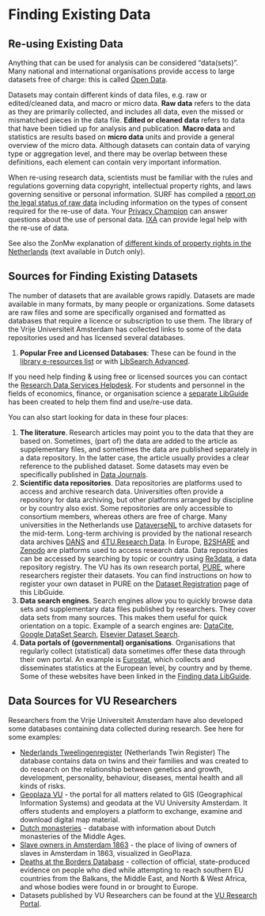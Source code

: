 # Finding Existing Data

## Re-using Existing Data

Anything that can be used for analysis can be considered "data(sets)". Many national and international organisations provide access to large datasets free of charge: this is called [Open Data](https://opendefinition.org/).

Datasets may contain different kinds of data files, e.g. raw or edited/cleaned data, and macro or micro data. **Raw data** refers to the data as they are primarily collected, and includes all data, even the missed or mismatched pieces in the data file. **Edited or cleaned data** refers to data that have been tidied up for analysis and publication. **Macro data** and statistics are results based on **micro data** units and provide a general overview of the micro data. Although datasets can contain data of varying type or aggregation level, and there may be overlap between these definitions, each element can contain very important information.

When re-using research data, scientists must be familiar with the rules and regulations governing data copyright, intellectual property rights, and laws governing sensitive or personal information. SURF has compiled a [report on the legal status of raw data](https://www.surf.nl/en/report-the-legal-status-of-raw-data-a-guide-for-research-practice) including information on the types of consent required for the re-use of data. Your [Privacy Champion](https://vu.nl/en/employee/privacy-and-information-security/privacy-champions-information) can answer questions about the use of personal data. [IXA](https://www.ixa.nl/for-researchers/) can provide legal help with the re-use of data.

See also the ZonMw explanation of [different kinds of property rights in the Netherlands](http://www.zonmw.nl/fileadmin/documenten/Toegang_Tot_Data__TTD/TTD_Toelichting_verschillende_eigendomsrechten.pdf) (text available in Dutch only).

## Sources for Finding Existing Datasets

The number of datasets that are available grows rapidly. Datasets are made available in many formats, by many people or organizations. Some datasets are raw files and some are specifically organised and formatted as databases that require a licence or subscription to use them. The library of the Vrije Universiteit Amsterdam has collected links to some of the data repositories used and has licensed several databases.

1. **Popular Free and Licensed Databases**: These can be found in the [library e-resources list](http://www.ubvu.vu.nl/pub/index_oclc.cfm?SearchObjectId=7&lang=_en&ordering=1&objectid=109) or with [LibSearch Advanced](https://vu.on.worldcat.org/advancedsearch).

If you need help finding & using free or licensed sources you can contact the [Research Data Services Helpdesk](http://www.ub.vu.nl/RDS). For students and personnel in the fields of economics, finance, or organisation science a [separate LibGuide](http://libguides.vu.nl/finding-data) has been created to help them find and use/re-use data.

You can also start looking for data in these four places:

1. **The literature**. Research articles may point you to the data that they are based on. Sometimes, (part of) the data are added to the article as supplementary files, and sometimes the data are published separately in a data repository. In the latter case, the article usually provides a clear reference to the published dataset. Some datasets may even be specifically published in [Data Journals](http://libguides.vu.nl/rdm/data-publication).
2. **Scientific data repositories**. Data repositories are platforms used to access and archive research data. Universities often provide a repository for data archiving, but other platforms arranged by discipline or by country also exist. Some repositories are only accessible to consortium members, whereas others are free of charge. Many universities in the Netherlands use [DataverseNL](https://dataverse.nl/) to archive datasets for the mid-term. Long-term archiving is provided by the national research data archives [DANS](https://easy.dans.knaw.nl/ui/home) and [4TU.Research Data](http://researchdata.4tu.nl/en/home/). In Europe, [B2SHARE](https://b2share.eudat.eu/) and [Zenodo](https://zenodo.org/) are platforms used to access research data. Data repositories can be accessed by searching by topic or country using [Re3data](http://service.re3data.org/search), a data repository registry. The VU has its own research portal, [PURE](https://research.vu.nl/en/), where researchers register their datasets. You can find instructions on how to register your own dataset in PURE on the [Dataset Registration](http://libguides.vu.nl/rdm/dataset-registration) page of this LibGuide.
3. **Data search engines**. Search engines allow you to quickly browse data sets and supplementary data files published by researchers. They cover data sets from many sources. This makes them useful for quick orientation on a topic. Example of a search engines are: [DataCite](https://search.datacite.org/), [Google DataSet Search](https://toolbox.google.com/datasetsearch), [Elsevier Dataset Search](https://datasearch.elsevier.com/).
4. **Data portals of (governmental) organisations**. Organisations that regularly collect (statistical) data sometimes offer these data through their own portal. An example is [Eurostat](http://ec.europa.eu/eurostat/data/database), which collects and disseminates statistics at the European level, by country and by theme. Some of these websites have been linked in the [Finding data LibGuide](http://libguides.vu.nl/finding-data/international-organizations).

## Data Sources for VU Researchers

Researchers from the Vrije Universiteit Amsterdam have also developed some databases containing data collected during research. See here for some examples:

* [Nederlands Tweelingenregister](http://www.tweelingenregister.org/) (Netherlands Twin Register) The database contains data on twins and their families and was created to do research on the relationship between genetics and growth, development, personality, behaviour, diseases, mental health and all kinds of risks.
* [Geoplaza VU](http://geoplaza.vu.nl/cms/) - the portal for all matters related to GIS (Geographical Information Systems) and geodata at the VU University Amsterdam. It offers students and employers a platform to exchange, examine and download digital map material.
* [Dutch monasteries](http://www2.fgw.vu.nl/oz/kloosterlijst/kform.php) - database with information about Dutch monasteries of the Middle Ages.
* [Slave owners in Amsterdam 1863](http://geoplaza.vu.nl/cms/maps/198-slaveneigenaren-in-amsterdam-1863) - the place of living of owners of slaves in Amsterdam in 1863, visualized in GeoPlaza.
* [Deaths at the Borders Database](http://www.borderdeaths.org/) - collection of official, state-produced evidence on people who died while attempting to reach southern EU countries from the Balkans, the Middle East, and North & West Africa, and whose bodies were found in or brought to Europe.
* Datasets published by VU Researchers can be found at the [VU Research Portal](https://research.vu.nl/en/datasets/).
